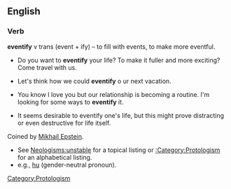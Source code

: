 ==English==
===Verb===

'''eventify'''  v trans (event + ify) – to  fill with events, to make more eventful.


*Do you want to '''eventify'''  your life? To make it fuller and more exciting? Come travel with us.

* Let's think how we could '''eventify''' o ur next vacation. 

*You know I love you but our relationship is becoming a routine. I'm looking for some ways to '''eventify'''  it.

*It seems desirable to eventify one's life, but this might prove distracting or even destructive for life itself.

Coined by [[Mikhail Epstein]].

*See [[Neologisms:unstable]] for a topical listing or [[:Category:Protologism]] for an alphabetical listing.
* e.g., [[hu]] (gender-neutral pronoun).

{{protologism}} 
 [[Category:Protologism]]
